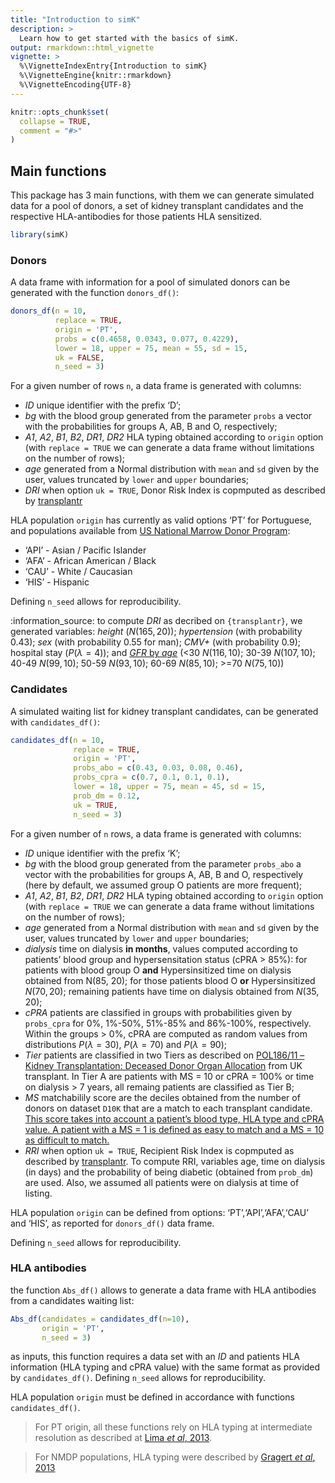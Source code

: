 ```yaml
---
title: "Introduction to simK"
description: >
  Learn how to get started with the basics of simK.
output: rmarkdown::html_vignette
vignette: >
  %\VignetteIndexEntry{Introduction to simK}
  %\VignetteEngine{knitr::rmarkdown}
  %\VignetteEncoding{UTF-8}
---
```


```r
knitr::opts_chunk$set(
  collapse = TRUE,
  comment = "#>"
)
```

## Main functions

This package has 3 main functions, with them we can generate simulated data for a pool of donors, a set of kidney transplant candidates and the respective HLA-antibodies for those patients HLA sensitized.

```r
library(simK)
```

### Donors 

A data frame with information for a pool of simulated donors can be generated with the function `donors_df()`:

```r
donors_df(n = 10,
          replace = TRUE,
          origin = 'PT',
          probs = c(0.4658, 0.0343, 0.077, 0.4229),
          lower = 18, upper = 75, mean = 55, sd = 15,
          uk = FALSE,
          n_seed = 3)
```

For a given number of rows `n`, a data frame is generated with columns: 

  + *ID* unique identifier with the prefix 'D'; 
  + *bg* with the blood group generated from the parameter `probs` a vector with the probabilities for groups A, AB, B and O, respectively; 
  + *A1*, *A2*, *B1*, *B2*, *DR1*, *DR2* HLA typing obtained according to `origin` option (with `replace = TRUE` we can generate a data frame without limitations on the number of rows);
  + *age* generated from a Normal distribution with `mean` and `sd` given by the user, values truncated by `lower` and `upper` boundaries;
  + *DRI* when option `uk = TRUE`, Donor Risk Index is copmputed as described by [transplantr](https://transplantr.txtools.net/articles/kidney_risk_scores.html) 
  
HLA population `origin` has currently as valid options 'PT' for Portuguese, and populations available from [US National Marrow Donor Program](https://bioinformatics.bethematchclinical.org/hla-resources/haplotype-frequencies/a-b-drb1-224-haplotype-frequencies/):

  + 'API' - Asian / Pacific Islander
  + 'AFA' - African American / Black
  + 'CAU' - White / Caucasian
  + 'HIS' - Hispanic
  
Defining `n_seed` allows for reproducibility.

:information_source: to compute *DRI* as decribed on `{transplantr}`, we generated variables: *height* ($N(165,20)$); *hypertension* (with probability $0.43$); *sex* (with probability $0.55$ for man); *CMV+* (with probability $0.9$); hospital stay ($P(\lambda = 4)$); and [*GFR* by *age*](https://www.kidney.org/atoz/content/gfr) (<30 $N(116,10)$; 30-39 $N(107,10)$; 40-49 $N(99,10)$; 50-59 $N(93,10)$; 60-69 $N(85, 10)$; >=70  $N(75, 10)$) 

### Candidates

A simulated waiting list for kidney transplant candidates, can be generated with `candidates_df()`:

```r
candidates_df(n = 10,
              replace = TRUE,
              origin = 'PT',
              probs_abo = c(0.43, 0.03, 0.08, 0.46),
              probs_cpra = c(0.7, 0.1, 0.1, 0.1),
              lower = 18, upper = 75, mean = 45, sd = 15,
              prob_dm = 0.12,
              uk = TRUE,
              n_seed = 3)
```

For a given number of `n` rows, a data frame is generated with columns: 

  + *ID* unique identifier with the prefix 'K'; 
  + *bg* with the blood group generated from the parameter `probs_abo` a vector with the probabilities for groups A, AB, B and O, respectively (here by default, we assumed group O patients are more frequent); 
  + *A1*, *A2*, *B1*, *B2*, *DR1*, *DR2* HLA typing obtained according to `origin` option (with `replace = TRUE` we can generate a data frame without limitations on the number of rows);
  + *age* generated from a Normal distribution with `mean` and `sd` given by the user, values truncated by `lower` and `upper` boundaries;
  + *dialysis* time on dialysis **in months**, values computed according to patients' blood group and hypersensitation status (cPRA > 85%): for patients with blood group O **and** Hypersinsitized time on dialysis obtained from N(85, 20); for those patients blood O **or** Hypersinsitized $N(70,20)$; remaining patients have time on dialysis obtained from $N(35,20)$;
  + *cPRA* patients are classified in groups with probabilities given by `probs_cpra` for 0%, 1%-50%, 51%-85% and 86%-100%, respectively. Within the groups > 0%, cPRA are computed as random values from distributions $P(\lambda = 30)$, $P(\lambda = 70)$ and $P(\lambda = 90)$;
  + *Tier* patients are classified in two Tiers as described on [POL186/11 – Kidney Transplantation: Deceased Donor Organ Allocation](https://nhsbtdbe.blob.core.windows.net/umbraco-assets-corp/22127/pol186.pdf) from UK transplant. In Tier A are patients with MS = 10 or cPRA = 100% or time on dialysis > 7 years, all remaing patients are classified as Tier B;
  + *MS* matchabilily score are the deciles obtained from the number of donors on dataset `D10K` that are a match to each transplant candidate. [This score takes into account a patient’s blood type, HLA type and cPRA value. A patient with a MS = 1 is defined as easy to match and a MS = 10 as difficult to match.](https://www.odt.nhs.uk/odt-structures-and-standards/odt-hub-programme/kidney-offering-scheme/#:~:text=blood%20group%20match-,Key%20terms,10%20as%20difficult%20to%20match)
  + *RRI* when option `uk = TRUE`, Recipient Risk Index is copmputed as described by [transplantr](https://transplantr.txtools.net/articles/kidney_risk_scores.html). To compute RRI, variables age, time on dialysis (in days) and the probability of being diabetic (obtained from `prob_dm`) are used. Also, we assumed all patients were on dialysis at time of listing.
  
HLA population `origin` can be defined from options: 'PT','API','AFA','CAU' and 'HIS', as reported for `donors_df()` data frame. 
  
Defining `n_seed` allows for reproducibility.

### HLA antibodies

the function `Abs_df()` allows to generate a data frame with HLA antibodies from a candidates waiting list:

```r
Abs_df(candidates = candidates_df(n=10),
       origin = 'PT',
       n_seed = 3)
```

as inputs, this function requires a data set with an *ID* and patients HLA information (HLA typing and cPRA value) with the same format as provided  by `candidates_df()`. Defining `n_seed` allows for reproducibility.

HLA population `origin` must be defined in accordance with functions `candidates_df()`. 

> For PT origin, all these functions rely on HLA typing at intermediate resolution as described at [Lima *et al*, 2013](https://12f11c1f-960a-f627-594d-b8ce276384f7.filesusr.com/ugd/3e838e_dc548dede99a4db5869c3d2c20c2d16f.pdf?index=true).

> For NMDP populations, HLA typing were described by [Gragert *et al*, 2013](https://reader.elsevier.com/reader/sd/pii/S0198885913001821?token=885F05F0FAD857548C932A5CC40B6962CD7A9FC589A73FC6DECE56D6E4E247587E06D755C16D9F2EA425111289B5DC2F&originRegion=eu-west-1&originCreation=20220222173605)
